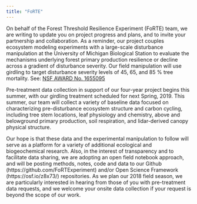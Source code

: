 ```yaml
---
title: "FoRTE"
---
```


On behalf of the Forest Threshold Resilience Experiment (FoRTE) team, we are writing to update you on project progress and plans, and to invite your partnership and collaboration. As a reminder, our project couples ecosystem modeling experiments with a large-scale disturbance manipulation at the University of Michigan Biological Station to evaluate the mechanisms underlying forest primary production resilience or decline across a gradient of disturbance severity. Our field manipulation will use girdling to target disturbance severity levels of 45, 65, and 85 % tree mortality. See: [NSF AWARD No. 1655095](https://www.nsf.gov/awardsearch/showAward?AWD_ID=1655095&HistoricalAwards=false.)

 

Pre-treatment data collection in support of our four-year project begins this summer, with our girdling treatment scheduled for next Spring, 2019. This summer, our team will collect a variety of baseline data focused on characterizing pre-disturbance ecosystem structure and carbon cycling, including tree stem locations, leaf physiology and chemistry, above and belowground primary production, soil respiration, and lidar-derived canopy physical structure.

 

Our hope is that these data and the experimental manipulation to follow will serve as a platform for a variety of additional ecological and biogeochemical research. Also, in the interest of transparency and to facilitate data sharing, we are adopting an open field notebook approach, and will be posting methods, notes, code and data to our Github (https://github.com/FoRTExperiment) and/or Open Science Framework (https://osf.io/z8x73/) repositories. As we plan our 2018 field season, we are particularly interested in hearing from those of you with pre-treatment data requests, and we welcome your onsite data collection if your request is beyond the scope of our work.


